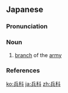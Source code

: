 ==Japanese==
{{ja-kanjitab|へい|か|yomi=o}}

===Pronunciation===
{{ja-pron|yomi=o|へいか|acc=1|acc_ref=DJR}}

===Noun===
{{ja-noun|へいか|hhira=へいくわ}}

# [[branch]] of the [[army]]

===References===
<references/>

[[ko:兵科]]
[[ja:兵科]]
[[zh:兵科]]